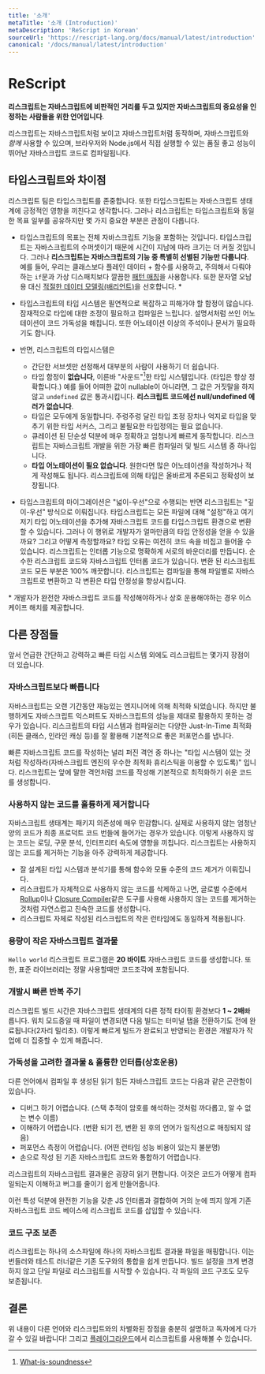```yaml
---
title: '소개'
metaTitle: '소개 (Introduction)'
metaDescription: 'ReScript in Korean'
sourceUrl: 'https://rescript-lang.org/docs/manual/latest/introduction'
canonical: '/docs/manual/latest/introduction'
---
```


# ReScript

**리스크립트는 자바스크립트에 비판적인 거리를 두고 있지만 자바스크립트의 중요성을 인정하는 사람들을 위한 언어입니다**.

리스크립트는 자바스크립트처럼 보이고 자바스크립트처럼 동작하며, 자바스크립트와 _함께_ 사용할 수 있으며, 브라우저와 Node.js에서 직접 실행할 수 있는 품질 좋고 성능이 뛰어난 자바스크립트 코드로 컴파일됩니다.

## 타입스크립트와 차이점

리스크립트 팀은 타입스크립트를 존중합니다. 또한 타입스크립트는 자바스크립트 생태계에 긍정적인 영향을 끼친다고 생각합니다. 그러나 리스크립트는 타입스크립트와 동일한 목표 일부를 공유하지만 몇 가지 중요한 부분은 관점이 다릅니다.

- 타입스크립트의 목표는 전체 자바스크립트 기능을 포함하는 것입니다. 타입스크립트는 자바스크립트의 수퍼셋이기 때문에 시간이 지남에 따라 크기는 더 커질 것입니다. 그러나 **리스크립트는 자바스크립트의 기능 중 특별히 선별된 기능만 다룹니다**. 예를 들어, 우리는 클래스보다 플레인 데이터 + 함수를 사용하고, 주의해서 다뤄야하는 `if`문과 가상 디스패치보다 깔끔한 [패턴 매칭](../Language-Features/15-Pattern-Matching-Destructuring)을 사용합니다. 또한 문자열 오남용 대신 [적절한 데이터 모델링(배리언트)](../Language-Features/08-Variant)을 선호합니다. \*

- 타입스크립트의 타입 시스템은 필연적으로 복잡하고 피해가야 할 함정이 많습니다. 잠재적으로 타입에 대한 조정이 필요하고 컴파일은 느립니다. 설명서처럼 쓰인 어노테이션이 코드 가독성을 해칩니다. 또한 어노테이션 이상의 주석이나 문서가 필요하기도 합니다.
- 반면, 리스크립트의 타입시스템은

  - 간단한 서브셋만 선정해서 대부분의 사람이 사용하기 더 쉽습니다.
  - 타입 함정이 **없습니다**, 이른바 "사운드"[^1]한 타입 시스템입니다. (타입은 항상 정확합니다.) 예를 들어 어떠한 값이 nullable이 아니라면, 그 값은 거짓말을 하지 않고 `undefined` 값은 통과시킵니다. **리스크립트 코드에선 null/undefined 에러가 없습니다**.
  - 타입은 모두에게 동일합니다. 주렁주렁 달린 타입 조정 장치나 억지로 타입을 맞추기 위한 타입 서커스, 그리고 불필요한 타입정의는 필요 없습니다.
  - 큐레이션 된 단순성 덕분에 매우 정확하고 엄청나게 빠르게 동작합니다. 리스크립트는 자바스크립트 개발을 위한 가장 빠른 컴파일러 및 빌드 시스템 중 하나입니다.
  - **타입 어노테이션이 필요 없습니다**. 원한다면 많은 어노테이션을 작성하거나 적게 작성해도 됩니다. 리스크립트에 의해 타입은 올바르게 추론되고 정확성이 보장됩니다.

- 타입스크립트의 마이그레이션은 "넓이-우선"으로 수행되는 반면 리스크립트는 "깊이-우선" 방식으로 이뤄집니다. 타입스크립트는 모든 파일에 대해 "설정"하고 여기저기 타입 어노테이션을 추가해 자바스크립트 코드를 타입스크립트 환경으로 변환할 수 있습니다. 그러나 이 행위로 개발자가 얼마만큼의 타입 안정성을 얻을 수 있을까요? 그리고 어떻게 측정할까요? 타입 오류는 여전히 코드 속을 비집고 들어올 수 있습니다. 리스크립트는 인터롭 기능으로 명확하게 서로의 바운더리를 만듭니다. 순수한 리스크립트 코드와 자바스크립트 인터롭 코드가 있습니다. 변환 된 리스크립트 코드 모든 부분은 100% 깨끗합니다. 리스크립트는 컴파일을 통해 파일별로 자바스크립트로 변환하고 각 변환은 타입 안정성을 향상시킵니다.

\* 개발자가 완전한 자바스크립트 코드를 작성해야하거나 상호 운용해야하는 경우 이스케이프 해치를 제공합니다.

## 다른 장점들

앞서 언급한 간단하고 강력하고 빠른 타입 시스템 외에도 리스크립트는 몇가지 장점이 더 있습니다.

### 자바스크립트보다 빠릅니다

자바스크립트는 오랜 기간동안 재능있는 엔지니어에 의해 최적화 되었습니다. 하지만 불행하게도 자바스크립트 익스퍼트도 자바스크립트의 성능을 제대로 활용하지 못하는 경우가 있습니다. 리스크립트의 타입 시스템과 컴파일러는 다양한 Just-In-Time 최적화(히든 클래스, 인라인 캐싱 등)를 잘 활용해 기본적으로 좋은 퍼포먼스를 냅니다.

빠른 자바스크립트 코드를 작성하는 널리 퍼진 격언 중 하나는 "타입 시스템이 있는 것처럼 작성하라(자바스크립트 엔진의 우수한 최적화 휴리스틱을 이용할 수 있도록)" 입니다. 리스크립트는 앞에 말한 격언처럼 코드를 작성해 기본적으로 최적화하기 쉬운 코드를 생성합니다.

### 사용하지 않는 코드를 훌륭하게 제거합니다

자바스크립트 생태계는 패키지 의존성에 매우 민감합니다. 실제로 사용하지 않는 엄청난 양의 코드가 최종 프로덕트 코드 번들에 들어가는 경우가 있습니다. 이렇게 사용하지 않는 코드는 로딩, 구문 분석, 인터프리터 속도에 영향을 끼칩니다. 리스크립트는 사용하지 않는 코드를 제거하는 기능을 아주 강력하게 제공합니다.

- 잘 설계된 타입 시스템과 분석기를 통해 함수와 모듈 수준의 코드 제거가 이뤄집니다.
- 리스크립트가 자체적으로 사용하지 않는 코드를 삭제하고 나면, 글로벌 수준에서 [Rollup](https://github.com/rollup/rollup)이나 [Closure Compiler](https://developers.google.com/closure/compiler/)같은 도구를 사용해 사용하지 않는 코드를 제거하는 것처럼 자연스럽고 친숙한 코드를 생성합니다.
- 리스크립트 자체로 작성된 리스크립트의 작은 런타임에도 동일하게 적용됩니다.

### 용량이 작은 자바스크립트 결과물

`Hello world` 리스크립트 프로그램은 **20 바이트** 자바스크립트 코드를 생성합니다. 또한, 표준 라이브러리는 정말 사용할때만 코드조각에 포함됩니다.

### 개발시 빠른 반복 주기

리스크립트 빌드 시간은 자바스크립트 생태계의 다른 정적 타이핑 환경보다 **1 ~ 2배**빠릅니다. 워치 모드중일 때 파일이 변경되면 다음 빌드는 터미널 탭을 전환하기도 전에 완료됩니다(2자리 밀리초). 이렇게 빠르게 빌드가 완료되고 반영되는 환경은 개발자가 작업에 더 집중할 수 있게 해줍니다.

### 가독성을 고려한 결과물 & 훌륭햔 인터롭(상호운용)

다른 언어에서 컴파일 후 생성된 읽기 힘든 자바스크립트 코드는 다음과 같은 곤란함이 있습니다.

- 디버그 하기 어렵습니다. (스택 추적이 암호를 해석하는 것처럼 까다롭고, 알 수 없는 변수 이름)
- 이해하기 어렵습니다. (변환 되기 전, 변환 된 후의 언어가 일직선으로 매칭되지 않음)
- 퍼포먼스 측정이 어렵습니다. (어떤 런타임 성능 비용이 있는지 불분명)
- 손으로 작성 된 기존 자바스크립트 코드와 통합하기 어렵습니다.

리스크립트의 자바스크립트 결과물은 굉장히 읽기 편합니다. 이것은 코드가 어떻게 컴파일되는지 이해하고 버그를 줄이기 쉽게 만들어줍니다.

이런 특성 덕분에 완전한 기능을 갖춘 JS 인터롭과 결합하여 거의 눈에 띄지 않게 기존 자바스크립트 코드 베이스에 리스크립트 코드를 삽입할 수 있습니다.

### 코드 구조 보존

리스크립트는 하나의 소스파일에 하나의 자바스크립트 결과물 파일을 매핑합니다. 이는 번들러와 테스트 러너같은 기존 도구와의 통합을 쉽게 만듭니다. 빌드 설정을 크게 변경하지 않고 단일 파일로 리스크립트를 시작할 수 있습니다. 각 파일의 코드 구조도 모두 보존됩니다.

## 결론

위 내용이 다른 언어와 리스크립트와의 차별화된 장점을 충분히 설명하고 독자에게 다가갈 수 있길 바랍니다! 그리고 [플레이그라운드](https://rescript-lang.org/try)에서 리스크립트를 사용해볼 수 있습니다.

[^1]: [What-is-soundness](https://dart.dev/guides/language/type-system#what-is-soundness)
